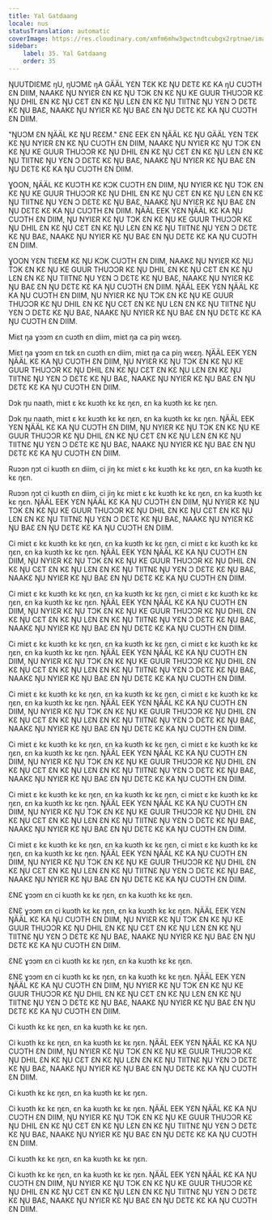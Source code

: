 ```yaml
---
title: Yal Gatdaang
locale: nus
statusTranslation: automatic
coverImage: https://res.cloudinary.com/xmfm6mhw3gwctndtcubgx2rptnae/image/upload/v1740337243/small_cover_educacion_fundamental_a051170f1c.webp
sidebar:
    label: 35. Yal Gatdaang
    order: 35
---
```

ŊUUTDIƐMƐ ŋU, ŋUƆMƐ ŋA GÄÄL YƐN TƐK KƐ ŊU DƐTƐ KƐ KA ŋU CUƆTH ƐN DIIM, NAAKƐ ŊU NYIƐR ƐN KƐ ŊU TƆK ƐN KƐ ŊU KE GUUR THUƆƆR KƐ ŊU DHIL ƐN KƐ ŊU CƐT ƐN KƐ ŊU LƐN ƐN KƐ ŊU TIITNƐ ŊU YƐN Ɔ DƐTƐ KƐ ŊU BAƐ, NAAKƐ ŊU NYIƐR KƐ ŊU BAƐ ƐN ŊU DƐTƐ KƐ KA ŊU CUƆTH ƐN DIIM.

"ŊUƆM ƐN ŊÄÄL KƐ ŊU RƐƐM." ƐNƐ EEK ƐN ŊÄÄL KƐ ŊU GÄÄL YƐN TƐK KƐ ŊU NYIƐR ƐN KƐ ŊU CUƆTH ƐN DIIM, NAAKƐ ŊU NYIƐR KƐ ŊU TƆK ƐN KƐ ŊU KE GUUR THUƆƆR KƐ ŊU DHIL ƐN KƐ ŊU CƐT ƐN KƐ ŊU LƐN ƐN KƐ ŊU TIITNƐ ŊU YƐN Ɔ DƐTƐ KƐ ŊU BAƐ, NAAKƐ ŊU NYIƐR KƐ ŊU BAƐ ƐN ŊU DƐTƐ KƐ KA ŊU CUƆTH ƐN DIIM.

ƔOON, ŊÄÄL KƐ KUƆTH KƐ KƆK CUƆTH ƐN DIIM, ŊU NYIƐR KƐ ŊU TƆK ƐN KƐ ŊU KE GUUR THUƆƆR KƐ ŊU DHIL ƐN KƐ ŊU CƐT ƐN KƐ ŊU LƐN ƐN KƐ ŊU TIITNƐ ŊU YƐN Ɔ DƐTƐ KƐ ŊU BAƐ, NAAKƐ ŊU NYIƐR KƐ ŊU BAƐ ƐN ŊU DƐTƐ KƐ KA ŊU CUƆTH ƐN DIIM. ŊÄÄL EEK YƐN ŊÄÄL KƐ KA ŊU CUƆTH ƐN DIIM, ŊU NYIƐR KƐ ŊU TƆK ƐN KƐ ŊU KE GUUR THUƆƆR KƐ ŊU DHIL ƐN KƐ ŊU CƐT ƐN KƐ ŊU LƐN ƐN KƐ ŊU TIITNƐ ŊU YƐN Ɔ DƐTƐ KƐ ŊU BAƐ, NAAKƐ ŊU NYIƐR KƐ ŊU BAƐ ƐN ŊU DƐTƐ KƐ KA ŊU CUƆTH ƐN DIIM.

ƔOON YƐN TIƐEM KƐ ŊU KƆK CUƆTH ƐN DIIM, NAAKƐ ŊU NYIƐR KƐ ŊU TƆK ƐN KƐ ŊU KE GUUR THUƆƆR KƐ ŊU DHIL ƐN KƐ ŊU CƐT ƐN KƐ ŊU LƐN ƐN KƐ ŊU TIITNƐ ŊU YƐN Ɔ DƐTƐ KƐ ŊU BAƐ, NAAKƐ ŊU NYIƐR KƐ ŊU BAƐ ƐN ŊU DƐTƐ KƐ KA ŊU CUƆTH ƐN DIIM. ŊÄÄL EEK YƐN ŊÄÄL KƐ KA ŊU CUƆTH ƐN DIIM, ŊU NYIƐR KƐ ŊU TƆK ƐN KƐ ŊU KE GUUR THUƆƆR KƐ ŊU DHIL ƐN KƐ ŊU CƐT ƐN KƐ ŊU LƐN ƐN KƐ ŊU TIITNƐ ŊU YƐN Ɔ DƐTƐ KƐ ŊU BAƐ, NAAKƐ ŊU NYIƐR KƐ ŊU BAƐ ƐN ŊU DƐTƐ KƐ KA ŊU CUƆTH ƐN DIIM.

Miɛt ŋa ɣɔɔm ɛn cuɔth ɛn diim, miɛt ŋa ca piŋ wɛɛŋ.

Miɛt ŋa ɣɔɔm ɛn tɛk ɛn cuɔth ɛn diim, miɛt ŋa ca piŋ wɛɛŋ. ŊÄÄL EEK YƐN ŊÄÄL KƐ KA ŊU CUƆTH ƐN DIIM, ŊU NYIƐR KƐ ŊU TƆK ƐN KƐ ŊU KE GUUR THUƆƆR KƐ ŊU DHIL ƐN KƐ ŊU CƐT ƐN KƐ ŊU LƐN ƐN KƐ ŊU TIITNƐ ŊU YƐN Ɔ DƐTƐ KƐ ŊU BAƐ, NAAKƐ ŊU NYIƐR KƐ ŊU BAƐ ƐN ŊU DƐTƐ KƐ KA ŊU CUƆTH ƐN DIIM.

Dɔk ŋu naath, miɛt ɛ kɛ kuɔth kɛ kɛ ŋɛn, ɛn ka kuɔth kɛ kɛ ŋɛn.

Dɔk ŋu naath, miɛt ɛ kɛ kuɔth kɛ kɛ ŋɛn, ɛn ka kuɔth kɛ kɛ ŋɛn. ŊÄÄL EEK YƐN ŊÄÄL KƐ KA ŊU CUƆTH ƐN DIIM, ŊU NYIƐR KƐ ŊU TƆK ƐN KƐ ŊU KE GUUR THUƆƆR KƐ ŊU DHIL ƐN KƐ ŊU CƐT ƐN KƐ ŊU LƐN ƐN KƐ ŊU TIITNƐ ŊU YƐN Ɔ DƐTƐ KƐ ŊU BAƐ, NAAKƐ ŊU NYIƐR KƐ ŊU BAƐ ƐN ŊU DƐTƐ KƐ KA ŊU CUƆTH ƐN DIIM.

Ruɔɔn ŋɔt ci kuɔth ɛn diim, ci jiŋ kɛ miɛt ɛ kɛ kuɔth kɛ kɛ ŋɛn, ɛn ka kuɔth kɛ kɛ ŋɛn.

Ruɔɔn ŋɔt ci kuɔth ɛn diim, ci jiŋ kɛ miɛt ɛ kɛ kuɔth kɛ kɛ ŋɛn, ɛn ka kuɔth kɛ kɛ ŋɛn. ŊÄÄL EEK YƐN ŊÄÄL KƐ KA ŊU CUƆTH ƐN DIIM, ŊU NYIƐR KƐ ŊU TƆK ƐN KƐ ŊU KE GUUR THUƆƆR KƐ ŊU DHIL ƐN KƐ ŊU CƐT ƐN KƐ ŊU LƐN ƐN KƐ ŊU TIITNƐ ŊU YƐN Ɔ DƐTƐ KƐ ŊU BAƐ, NAAKƐ ŊU NYIƐR KƐ ŊU BAƐ ƐN ŊU DƐTƐ KƐ KA ŊU CUƆTH ƐN DIIM.

Ci miɛt ɛ kɛ kuɔth kɛ kɛ ŋɛn, ɛn ka kuɔth kɛ kɛ ŋɛn, ci miɛt ɛ kɛ kuɔth kɛ kɛ ŋɛn, ɛn ka kuɔth kɛ kɛ ŋɛn. ŊÄÄL EEK YƐN ŊÄÄL KƐ KA ŊU CUƆTH ƐN DIIM, ŊU NYIƐR KƐ ŊU TƆK ƐN KƐ ŊU KE GUUR THUƆƆR KƐ ŊU DHIL ƐN KƐ ŊU CƐT ƐN KƐ ŊU LƐN ƐN KƐ ŊU TIITNƐ ŊU YƐN Ɔ DƐTƐ KƐ ŊU BAƐ, NAAKƐ ŊU NYIƐR KƐ ŊU BAƐ ƐN ŊU DƐTƐ KƐ KA ŊU CUƆTH ƐN DIIM.

Ci miɛt ɛ kɛ kuɔth kɛ kɛ ŋɛn, ɛn ka kuɔth kɛ kɛ ŋɛn, ci miɛt ɛ kɛ kuɔth kɛ kɛ ŋɛn, ɛn ka kuɔth kɛ kɛ ŋɛn. ŊÄÄL EEK YƐN ŊÄÄL KƐ KA ŊU CUƆTH ƐN DIIM, ŊU NYIƐR KƐ ŊU TƆK ƐN KƐ ŊU KE GUUR THUƆƆR KƐ ŊU DHIL ƐN KƐ ŊU CƐT ƐN KƐ ŊU LƐN ƐN KƐ ŊU TIITNƐ ŊU YƐN Ɔ DƐTƐ KƐ ŊU BAƐ, NAAKƐ ŊU NYIƐR KƐ ŊU BAƐ ƐN ŊU DƐTƐ KƐ KA ŊU CUƆTH ƐN DIIM.

Ci miɛt ɛ kɛ kuɔth kɛ kɛ ŋɛn, ɛn ka kuɔth kɛ kɛ ŋɛn, ci miɛt ɛ kɛ kuɔth kɛ kɛ ŋɛn, ɛn ka kuɔth kɛ kɛ ŋɛn. ŊÄÄL EEK YƐN ŊÄÄL KƐ KA ŊU CUƆTH ƐN DIIM, ŊU NYIƐR KƐ ŊU TƆK ƐN KƐ ŊU KE GUUR THUƆƆR KƐ ŊU DHIL ƐN KƐ ŊU CƐT ƐN KƐ ŊU LƐN ƐN KƐ ŊU TIITNƐ ŊU YƐN Ɔ DƐTƐ KƐ ŊU BAƐ, NAAKƐ ŊU NYIƐR KƐ ŊU BAƐ ƐN ŊU DƐTƐ KƐ KA ŊU CUƆTH ƐN DIIM.

Ci miɛt ɛ kɛ kuɔth kɛ kɛ ŋɛn, ɛn ka kuɔth kɛ kɛ ŋɛn, ci miɛt ɛ kɛ kuɔth kɛ kɛ ŋɛn, ɛn ka kuɔth kɛ kɛ ŋɛn. ŊÄÄL EEK YƐN ŊÄÄL KƐ KA ŊU CUƆTH ƐN DIIM, ŊU NYIƐR KƐ ŊU TƆK ƐN KƐ ŊU KE GUUR THUƆƆR KƐ ŊU DHIL ƐN KƐ ŊU CƐT ƐN KƐ ŊU LƐN ƐN KƐ ŊU TIITNƐ ŊU YƐN Ɔ DƐTƐ KƐ ŊU BAƐ, NAAKƐ ŊU NYIƐR KƐ ŊU BAƐ ƐN ŊU DƐTƐ KƐ KA ŊU CUƆTH ƐN DIIM.

Ci miɛt ɛ kɛ kuɔth kɛ kɛ ŋɛn, ɛn ka kuɔth kɛ kɛ ŋɛn, ci miɛt ɛ kɛ kuɔth kɛ kɛ ŋɛn, ɛn ka kuɔth kɛ kɛ ŋɛn. ŊÄÄL EEK YƐN ŊÄÄL KƐ KA ŊU CUƆTH ƐN DIIM, ŊU NYIƐR KƐ ŊU TƆK ƐN KƐ ŊU KE GUUR THUƆƆR KƐ ŊU DHIL ƐN KƐ ŊU CƐT ƐN KƐ ŊU LƐN ƐN KƐ ŊU TIITNƐ ŊU YƐN Ɔ DƐTƐ KƐ ŊU BAƐ, NAAKƐ ŊU NYIƐR KƐ ŊU BAƐ ƐN ŊU DƐTƐ KƐ KA ŊU CUƆTH ƐN DIIM.

Ci miɛt ɛ kɛ kuɔth kɛ kɛ ŋɛn, ɛn ka kuɔth kɛ kɛ ŋɛn, ci miɛt ɛ kɛ kuɔth kɛ kɛ ŋɛn, ɛn ka kuɔth kɛ kɛ ŋɛn. ŊÄÄL EEK YƐN ŊÄÄL KƐ KA ŊU CUƆTH ƐN DIIM, ŊU NYIƐR KƐ ŊU TƆK ƐN KƐ ŊU KE GUUR THUƆƆR KƐ ŊU DHIL ƐN KƐ ŊU CƐT ƐN KƐ ŊU LƐN ƐN KƐ ŊU TIITNƐ ŊU YƐN Ɔ DƐTƐ KƐ ŊU BAƐ, NAAKƐ ŊU NYIƐR KƐ ŊU BAƐ ƐN ŊU DƐTƐ KƐ KA ŊU CUƆTH ƐN DIIM.

Ci miɛt ɛ kɛ kuɔth kɛ kɛ ŋɛn, ɛn ka kuɔth kɛ kɛ ŋɛn, ci miɛt ɛ kɛ kuɔth kɛ kɛ ŋɛn, ɛn ka kuɔth kɛ kɛ ŋɛn. ŊÄÄL EEK YƐN ŊÄÄL KƐ KA ŊU CUƆTH ƐN DIIM, ŊU NYIƐR KƐ ŊU TƆK ƐN KƐ ŊU KE GUUR THUƆƆR KƐ ŊU DHIL ƐN KƐ ŊU CƐT ƐN KƐ ŊU LƐN ƐN KƐ ŊU TIITNƐ ŊU YƐN Ɔ DƐTƐ KƐ ŊU BAƐ, NAAKƐ ŊU NYIƐR KƐ ŊU BAƐ ƐN ŊU DƐTƐ KƐ KA ŊU CUƆTH ƐN DIIM.

ƐNƐ ɣɔɔm ɛn ci kuɔth kɛ kɛ ŋɛn, ɛn ka kuɔth kɛ kɛ ŋɛn.

ƐNƐ ɣɔɔm ɛn ci kuɔth kɛ kɛ ŋɛn, ɛn ka kuɔth kɛ kɛ ŋɛn. ŊÄÄL EEK YƐN ŊÄÄL KƐ KA ŊU CUƆTH ƐN DIIM, ŊU NYIƐR KƐ ŊU TƆK ƐN KƐ ŊU KE GUUR THUƆƆR KƐ ŊU DHIL ƐN KƐ ŊU CƐT ƐN KƐ ŊU LƐN ƐN KƐ ŊU TIITNƐ ŊU YƐN Ɔ DƐTƐ KƐ ŊU BAƐ, NAAKƐ ŊU NYIƐR KƐ ŊU BAƐ ƐN ŊU DƐTƐ KƐ KA ŊU CUƆTH ƐN DIIM.

ƐNƐ ɣɔɔm ɛn ci kuɔth kɛ kɛ ŋɛn, ɛn ka kuɔth kɛ kɛ ŋɛn.

ƐNƐ ɣɔɔm ɛn ci kuɔth kɛ kɛ ŋɛn, ɛn ka kuɔth kɛ kɛ ŋɛn. ŊÄÄL EEK YƐN ŊÄÄL KƐ KA ŊU CUƆTH ƐN DIIM, ŊU NYIƐR KƐ ŊU TƆK ƐN KƐ ŊU KE GUUR THUƆƆR KƐ ŊU DHIL ƐN KƐ ŊU CƐT ƐN KƐ ŊU LƐN ƐN KƐ ŊU TIITNƐ ŊU YƐN Ɔ DƐTƐ KƐ ŊU BAƐ, NAAKƐ ŊU NYIƐR KƐ ŊU BAƐ ƐN ŊU DƐTƐ KƐ KA ŊU CUƆTH ƐN DIIM.

Ci kuɔth kɛ kɛ ŋɛn, ɛn ka kuɔth kɛ kɛ ŋɛn.

Ci kuɔth kɛ kɛ ŋɛn, ɛn ka kuɔth kɛ kɛ ŋɛn. ŊÄÄL EEK YƐN ŊÄÄL KƐ KA ŊU CUƆTH ƐN DIIM, ŊU NYIƐR KƐ ŊU TƆK ƐN KƐ ŊU KE GUUR THUƆƆR KƐ ŊU DHIL ƐN KƐ ŊU CƐT ƐN KƐ ŊU LƐN ƐN KƐ ŊU TIITNƐ ŊU YƐN Ɔ DƐTƐ KƐ ŊU BAƐ, NAAKƐ ŊU NYIƐR KƐ ŊU BAƐ ƐN ŊU DƐTƐ KƐ KA ŊU CUƆTH ƐN DIIM.

Ci kuɔth kɛ kɛ ŋɛn, ɛn ka kuɔth kɛ kɛ ŋɛn.

Ci kuɔth kɛ kɛ ŋɛn, ɛn ka kuɔth kɛ kɛ ŋɛn. ŊÄÄL EEK YƐN ŊÄÄL KƐ KA ŊU CUƆTH ƐN DIIM, ŊU NYIƐR KƐ ŊU TƆK ƐN KƐ ŊU KE GUUR THUƆƆR KƐ ŊU DHIL ƐN KƐ ŊU CƐT ƐN KƐ ŊU LƐN ƐN KƐ ŊU TIITNƐ ŊU YƐN Ɔ DƐTƐ KƐ ŊU BAƐ, NAAKƐ ŊU NYIƐR KƐ ŊU BAƐ ƐN ŊU DƐTƐ KƐ KA ŊU CUƆTH ƐN DIIM.

Ci kuɔth kɛ kɛ ŋɛn, ɛn ka kuɔth kɛ kɛ ŋɛn.

Ci kuɔth kɛ kɛ ŋɛn, ɛn ka kuɔth kɛ kɛ ŋɛn. ŊÄÄL EEK YƐN ŊÄÄL KƐ KA ŊU CUƆTH ƐN DIIM, ŊU NYIƐR KƐ ŊU TƆK ƐN KƐ ŊU KE GUUR THUƆƆR KƐ ŊU DHIL ƐN KƐ ŊU CƐT ƐN KƐ ŊU LƐN ƐN KƐ ŊU TIITNƐ ŊU YƐN Ɔ DƐTƐ KƐ ŊU BAƐ, NAAKƐ ŊU NYIƐR KƐ ŊU BAƐ ƐN ŊU DƐTƐ KƐ KA ŊU CUƆTH ƐN DIIM.

